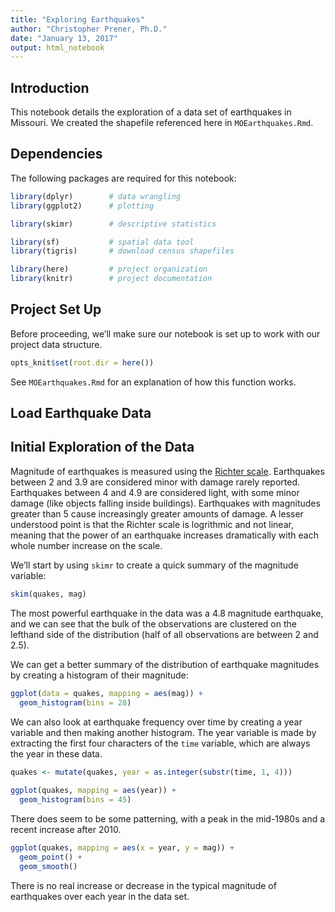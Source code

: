 ```yaml
---
title: "Exploring Earthquakes"
author: "Christopher Prener, Ph.D."
date: "January 13, 2017"
output: html_notebook
---
```


## Introduction
This notebook details the exploration of a data set of earthquakes in Missouri. We created the shapefile referenced here in `MOEarthquakes.Rmd`.

## Dependencies
The following packages are required for this notebook:

```r
library(dplyr)        # data wrangling
library(ggplot2)      # plotting

library(skimr)        # descriptive statistics

library(sf)           # spatial data tool
library(tigris)       # download census shapefiles

library(here)         # project organization
library(knitr)        # project documentation
```

## Project Set Up
Before proceeding, we'll make sure our notebook is set up to work with our project data structure.

```r
opts_knit$set(root.dir = here())
```

See `MOEarthquakes.Rmd` for an explanation of how this function works.

## Load Earthquake Data

## Initial Exploration of the Data
Magnitude of earthquakes is measured using the [Richter scale](https://en.wikipedia.org/wiki/Richter_magnitude_scale). Earthquakes between 2 and 3.9 are considered minor with damage rarely reported. Earthquakes between 4 and 4.9 are considered light, with some minor damage (like objects falling inside buildings). Earthquakes with magnitudes greater than 5 cause increasingly greater amounts of damage. A lesser understood point is that the Richter scale is logrithmic and not linear, meaning that the power of an earthquake increases dramatically with each whole number increase on the scale.

We'll start by using `skimr` to create a quick summary of the magnitude variable:

```r
skim(quakes, mag)
```

The most powerful earthquake in the data was a 4.8 magnitude earthquake, and we can see that the bulk of the observations are clustered on the lefthand side of the distribution (half of all observations are between 2 and 2.5).

We can get a better summary of the distribution of earthquake magnitudes by creating a histogram of their magnitude:

```r
ggplot(data = quakes, mapping = aes(mag)) + 
  geom_histogram(bins = 28)
```

We can also look at earthquake frequency over time by creating a year variable and then making another histogram. The year variable is made by extracting the first four characters of the `time` variable, which are always the year in these data.

```r
quakes <- mutate(quakes, year = as.integer(substr(time, 1, 4)))
  
ggplot(quakes, mapping = aes(year)) +
  geom_histogram(bins = 45)
```

There does seem to be some patterning, with a peak in the mid-1980s and a recent increase after 2010. 

```r
ggplot(quakes, mapping = aes(x = year, y = mag)) +
  geom_point() +
  geom_smooth()
```

There is no real increase or decrease in the typical magnitude of earthquakes over each year in the data set. 